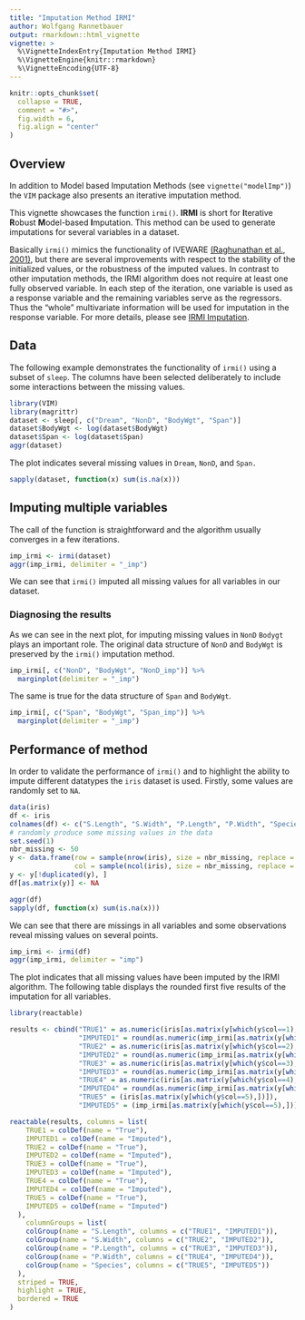 ```yaml
---
title: "Imputation Method IRMI"
author: Wolfgang Rannetbauer
output: rmarkdown::html_vignette
vignette: >
  %\VignetteIndexEntry{Imputation Method IRMI}
  %\VignetteEngine{knitr::rmarkdown}
  %\VignetteEncoding{UTF-8}
---
```


```r
knitr::opts_chunk$set(
  collapse = TRUE,
  comment = "#>",
  fig.width = 6,
  fig.align = "center"
)
```

## Overview

In addition to Model based Imputation Methods (see `vignette("modelImp")`) the `VIM` package also presents an iterative imputation method.  
  
This vignette showcases the function `irmi()`. **IRMI** is short for **I**terative **R**obust **M**odel-based **I**mputation. This method can be used to generate imputations for several variables in a dataset.  
  
Basically `irmi()` mimics the functionality of IVEWARE [(Raghunathan et al., 2001)](https://pdfs.semanticscholar.org/13b3/0e35b9a54dad07094cfe4f50d40ff15d8370.pdf), but there are several improvements with respect to the stability of the initialized values, or the robustness of the imputed values. In contrast to other imputation methods, the IRMI algorithm does not require at least one fully observed variable. In each step of the iteration, one variable is used as a response variable and the remaining variables serve as the regressors. Thus the "whole" multivariate information will be used for imputation in the response variable. For more details, please see [IRMI Imputation](http://file.statistik.tuwien.ac.at/filz/papers/CSDA11TKF.pdf).

## Data

The following example demonstrates the functionality of `irmi()` using a subset of `sleep`. The columns have been selected deliberately to include some interactions between the missing values.

```r
library(VIM)
library(magrittr)
dataset <- sleep[, c("Dream", "NonD", "BodyWgt", "Span")]
dataset$BodyWgt <- log(dataset$BodyWgt)
dataset$Span <- log(dataset$Span)
aggr(dataset)
```

The plot indicates several missing values in `Dream`, `NonD`, and `Span. `

```r
sapply(dataset, function(x) sum(is.na(x)))
```


## Imputing multiple variables

The call of the function is straightforward and the algorithm usually converges in a few iterations. 

```r
imp_irmi <- irmi(dataset)
aggr(imp_irmi, delimiter = "_imp")
```

We can see that `irmi()` imputed all missing values for all variables in our dataset.

### Diagnosing the results

As we can see in the next plot, for imputing missing values in `NonD` `Bodygt` plays an important role. The original data structure of `NonD` and `BodyWgt` is preserved by the `irmi()` imputation method.

```r
imp_irmi[, c("NonD", "BodyWgt", "NonD_imp")] %>% 
  marginplot(delimiter = "_imp")
```

The same is true for the data structure of `Span` and `BodyWgt`.

```r
imp_irmi[, c("Span", "BodyWgt", "Span_imp")] %>% 
  marginplot(delimiter = "_imp")
```


## Performance of method

In order to validate the performance of `irmi()` and to highlight the ability to impute different datatypes the `iris` dataset is used. Firstly, some values are randomly set to `NA`. 

```r
data(iris)
df <- iris
colnames(df) <- c("S.Length", "S.Width", "P.Length", "P.Width", "Species")
# randomly produce some missing values in the data
set.seed(1)
nbr_missing <- 50
y <- data.frame(row = sample(nrow(iris), size = nbr_missing, replace = TRUE),
                col = sample(ncol(iris), size = nbr_missing, replace = TRUE))
y <- y[!duplicated(y), ]
df[as.matrix(y)] <- NA

aggr(df)
sapply(df, function(x) sum(is.na(x)))
```

We can see that there are missings in all variables and some observations reveal missing values on several points. 

```r
imp_irmi <- irmi(df)
aggr(imp_irmi, delimiter = "imp")
```
  
  
The plot indicates that all missing values have been imputed by the IRMI algorithm. The following table displays the rounded first five results of the imputation for all variables.  
  

```r
library(reactable)

results <- cbind("TRUE1" = as.numeric(iris[as.matrix(y[which(y$col==1),])]),
                 "IMPUTED1" = round(as.numeric(imp_irmi[as.matrix(y[which(y$col==1),])]),2),
                 "TRUE2" = as.numeric(iris[as.matrix(y[which(y$col==2),])]),
                 "IMPUTED2" = round(as.numeric(imp_irmi[as.matrix(y[which(y$col==2),])]),2),
                 "TRUE3" = as.numeric(iris[as.matrix(y[which(y$col==3),])]),
                 "IMPUTED3" = round(as.numeric(imp_irmi[as.matrix(y[which(y$col==3),])]),2),
                 "TRUE4" = as.numeric(iris[as.matrix(y[which(y$col==4),])]),
                 "IMPUTED4" = round(as.numeric(imp_irmi[as.matrix(y[which(y$col==4),])]),2),
                 "TRUE5" = (iris[as.matrix(y[which(y$col==5),])]),
                 "IMPUTED5" = (imp_irmi[as.matrix(y[which(y$col==5),])]))[1:5,]

reactable(results, columns = list(
    TRUE1 = colDef(name = "True"),
    IMPUTED1 = colDef(name = "Imputed"),
    TRUE2 = colDef(name = "True"),
    IMPUTED2 = colDef(name = "Imputed"),
    TRUE3 = colDef(name = "True"),
    IMPUTED3 = colDef(name = "Imputed"),
    TRUE4 = colDef(name = "True"),
    IMPUTED4 = colDef(name = "Imputed"),
    TRUE5 = colDef(name = "True"),
    IMPUTED5 = colDef(name = "Imputed")
  ),
    columnGroups = list(
    colGroup(name = "S.Length", columns = c("TRUE1", "IMPUTED1")),
    colGroup(name = "S.Width", columns = c("TRUE2", "IMPUTED2")),
    colGroup(name = "P.Length", columns = c("TRUE3", "IMPUTED3")),
    colGroup(name = "P.Width", columns = c("TRUE4", "IMPUTED4")),
    colGroup(name = "Species", columns = c("TRUE5", "IMPUTED5"))
  ),
  striped = TRUE,
  highlight = TRUE,
  bordered = TRUE
)

```



